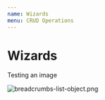 ```yaml
---
name: Wizards
menu: CRUD Operations
---
```


# Wizards

Testing an image

![breadcrumbs-list-object.png](../../sketch-images/breadcrumbs-list-object.png)

